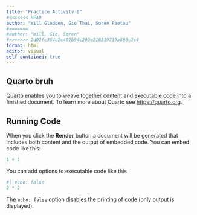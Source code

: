 ```yaml
---
title: "Practice Activity 6"
#<<<<<<< HEAD
author: "Will Gladden, Gio Thai, Soren Paetau"
#=======
#author: "Will, Gio, Soren"
#>>>>>>> 2d02fc364c2c492b94c203e218319719a806c1c4
format: html
editor: visual
self-contained: true
---
```


## Quarto bruh

Quarto enables you to weave together content and executable code into a finished document. To learn more about Quarto see <https://quarto.org>.

## Running Code

When you click the **Render** button a document will be generated that includes both content and the output of embedded code. You can embed code like this:

```r
1 + 1
```

You can add options to executable code like this

```r
#| echo: false
2 * 2
```

The `echo: false` option disables the printing of code (only output is displayed).
